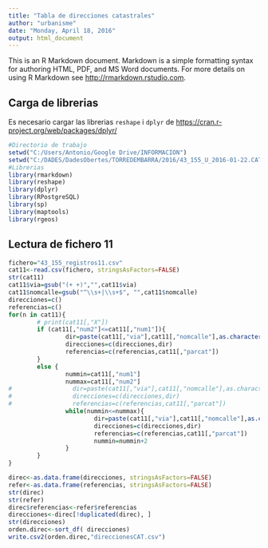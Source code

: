 ---
title: "Tabla de direcciones catastrales"
author: "urbanisme"
date: "Monday, April 18, 2016"
output: html_document
---

This is an R Markdown document. Markdown is a simple formatting syntax for authoring HTML, PDF, and MS Word documents. For more details on using R Markdown see <http://rmarkdown.rstudio.com>.

## Carga de librerias
Es necesario cargar las librerias `reshape` i `dplyr` de <https://cran.r-project.org/web/packages/dplyr/>
```{r, echo=FALSE, message=FALSE, warning=FALSE}
#Directorio de trabajo
setwd("C:/Users/Antonio/Google Drive/INFORMACION")
setwd("C:/DADES/DadesObertes/TORREDEMBARRA/2016/43_155_U_2016-01-22.CAT")
#Librerias
library(rmarkdown)
library(reshape)
library(dplyr)
library(RPostgreSQL)
library(sp)
library(maptools)
library(rgeos)
```

## Lectura de fichero 11

```{r}
fichero="43_155_registros11.csv"
cat11<-read.csv(fichero, stringsAsFactors=FALSE)
str(cat11)
cat11$via=gsub("(+ +)","",cat11$via)
cat11$nomcalle=gsub("^\\s+|\\s+$", "",cat11$nomcalle)
direcciones=c()
referencias=c()
for(n in cat11){
        # print(cat11[,"X"])
        if (cat11[,"num2"]<=cat11[,"num1"]){
                dir=paste(cat11[,"via"],cat11[,"nomcalle"],as.character(cat11[,"num1"]))
                direcciones=c(direcciones,dir)
                referencias=c(referencias,cat11[,"parcat"])
        }
        else {
                nummin=cat11[,"num1"]
                nummax=cat11[,"num2"]
#                 dir=paste(cat11[,"via"],cat11[,"nomcalle"],as.character(cat11[,"num1"]))
#                 direcciones=c(direcciones,dir)
#                 referencias=c(referencias,cat11[,"parcat"])
                while(nummin<=nummax){
                        dir=paste(cat11[,"via"],cat11[,"nomcalle"],as.character(nummin))
                        direcciones=c(direcciones,dir)
                        referencias=c(referencias,cat11[,"parcat"])
                        nummin=nummin+2
                }
        }
}

direc<-as.data.frame(direcciones, stringsAsFactors=FALSE)
refer<-as.data.frame(referencias, stringsAsFactors=FALSE)
str(direc)
str(refer)
direc$referencias<-refer$referencias
direcciones<-direc[!duplicated(direc), ]
str(direcciones)
orden.direc<-sort_df( direcciones)
write.csv2(orden.direc,"direccionesCAT.csv")
```